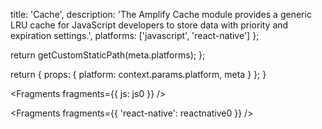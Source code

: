 
  title: 'Cache',
  description: 'The Amplify Cache module provides a generic LRU cache for JavaScript developers to store data with priority and expiration settings.',
  platforms: ['javascript', 'react-native']
};

  return getCustomStaticPath(meta.platforms);
};

  return {
    props: {
      platform: context.params.platform,
      meta
    }
  };
}


<Fragments fragments={{ js: js0 }} />


<Fragments fragments={{ 'react-native': reactnative0 }} />
